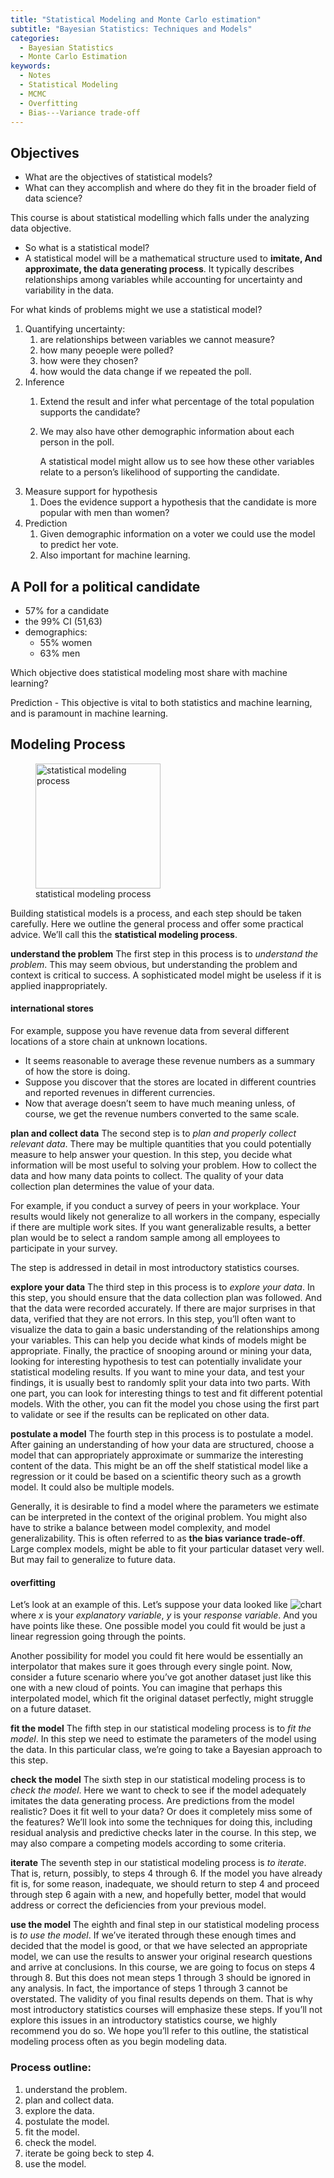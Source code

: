 ```yaml
---
title: "Statistical Modeling and Monte Carlo estimation"
subtitle: "Bayesian Statistics: Techniques and Models"
categories:
  - Bayesian Statistics
  - Monte Carlo Estimation
keywords:
  - Notes
  - Statistical Modeling
  - MCMC
  - Overfitting
  - Bias---Variance trade-off
---
```



## Objectives

-   What are the objectives of statistical models?
-   What can they accomplish and where do they fit in the broader field of data science?

This course is about statistical modelling which falls under the analyzing data objective.

-   So what is a statistical model?
-   A statistical model will be a mathematical structure used to **imitate, And approximate, the data generating process**. It typically describes relationships among variables while accounting for uncertainty and variability in the data.

For what kinds of problems might we use a statistical model?

1.  Quantifying uncertainty:
    1.  are relationships between variables we cannot measure?
    2.  how many peoeple were polled?
    3.  how were they chosen?
    4.  how would the data change if we repeated the poll.
2.  Inference
    1.  Extend the result and infer what percentage of the total population supports the candidate?

    2.  We may also have other demographic information about each person in the poll.

        A statistical model might allow us to see how these other variables relate to a person's likelihood of supporting the candidate.
3.  Measure support for hypothesis
    1.  Does the evidence support a hypothesis that the candidate is more popular with men than women?
4.  Prediction
    1.  Given demographic information on a voter we could use the model to predict her vote.
    2.  Also important for machine learning.

::: {exm-poll}
## A Poll for a political candidate

-   57% for a candidate
-   the 99% CI (51,63)
-   demographics:
    -   55% women
    -   63% men
:::

::: {exr-c2l01-question1}
Which objective does statistical modeling most share with machine learning?
:::

::: {.solution}
Prediction - This objective is vital to both statistics and machine learning, and is paramount in machine learning.
:::

## Modeling Process

![statistical modeling process](images/c2l01-ss-01-statistical-modeling-process.png){.column-margin width="200px"}


Building statistical models is a process, and each step should be taken carefully. Here we outline the general process and offer some practical advice. We'll call this the **statistical modeling process**.

[**understand the problem**]{.column-margin} The first step in this process is to *understand the problem*. This may seem obvious, but understanding the problem and context is critical to success. A sophisticated model might be useless if it is applied inappropriately.

::: {#exm-international-stores}
#### international stores

For example, suppose you have revenue data from several different locations of a store chain at unknown locations.

-   It seems reasonable to average these revenue numbers as a summary of how the store is doing.
-   Suppose you discover that the stores are located in different countries and reported revenues in different currencies.
-   Now that average doesn't seem to have much meaning unless, of course, we get the revenue numbers converted to the same scale.
:::

[**plan and collect data**]{.column-margin} The second step is to *plan and properly collect relevant data*. There may be multiple quantities that you could potentially measure to help answer your question. In this step, you decide what information will be most useful to solving your problem. How to collect the data and how many data points to collect. The quality of your data collection plan determines the value of your data.

::: {#exp-peers-survey}
For example, if you conduct a survey of peers in your workplace. Your results would likely not generalize to all workers in the company, especially if there are multiple work sites. If you want generalizable results, a better plan would be to select a random sample among all employees to participate in your survey.
:::

The step is addressed in detail in most introductory statistics courses.

[**explore your data**]{.column-margin} The third step in this process is to *explore your data*. In this step, you should ensure that the data collection plan was followed. And that the data were recorded accurately. If there are major surprises in that data, verified that they are not errors. In this step, you'll often want to visualize the data to gain a basic understanding of the relationships among your variables. This can help you decide what kinds of models might be appropriate. Finally, the practice of snooping around or mining your data, looking for interesting hypothesis to test can potentially invalidate your statistical modeling results. If you want to mine your data, and test your findings, it is usually best to randomly split your data into two parts. With one part, you can look for interesting things to test and fit different potential models. With the other, you can fit the model you chose using the first part to validate or see if the results can be replicated on other data.

[**postulate a model**]{.column-margin} The fourth step in this process is to postulate a model. After gaining an understanding of how your data are structured, choose a model that can appropriately approximate or summarize the interesting content of the data. This might be an off the shelf statistical model like a regression or it could be based on a scientific theory such as a growth model. It could also be multiple models.

Generally, it is desirable to find a model where the parameters we estimate can be interpreted in the context of the original problem. You might also have to strike a balance between model complexity, and model generalizability. This is often referred to as **the bias variance trade-off**. Large complex models, might be able to fit your particular dataset very well. But may fail to generalize to future data.

::: {#exm-overfitting-model}

#### overfitting

Let's look at an example of this. Let's suppose your data looked like ![chart](images/c2l01-ss-02-graph.png){.column-margin} where $x$ is your *explanatory variable*, $y$ is your *response variable*. And you have points like these. One possible model you could fit would be just a linear regression going through the points.

Another possibility for model you could fit here would be essentially an interpolator that makes sure it goes through every single point. Now, consider a future scenario where you've got another dataset just like this one with a new cloud of points. You can imagine that perhaps this interpolated model, which fit the original dataset perfectly, might struggle on a future dataset.
:::

[**fit the model**]{.column-margin} The fifth step in our statistical modeling process is to *fit the model*. In this step we need to estimate the parameters of the model using the data. In this particular class, we're going to take a Bayesian approach to this step.

[**check the model**]{.column-margin} The sixth step in our statistical modeling process is to *check the model*. Here we want to check to see if the model adequately imitates the data generating process. Are predictions from the model realistic? Does it fit well to your data? Or does it completely miss some of the features? We'll look into some the techniques for doing this, including residual analysis and predictive checks later in the course. In this step, we may also compare a competing models according to some criteria.

[**iterate**]{.column-margin} The seventh step in our statistical modeling process is *to iterate*. That is, return, possibly, to steps 4 through 6. If the model you have already fit is, for some reason, inadequate, we should return to step 4 and proceed through step 6 again with a new, and hopefully better, model that would address or correct the deficiencies from your previous model.

[**use the model**]{.column-margin} The eighth and final step in our statistical modeling process is *to use the model*. If we've iterated through these enough times and decided that the model is good, or that we have selected an appropriate model, we can use the results to answer your original research questions and arrive at conclusions. In this course, we are going to focus on steps 4 through 8. But this does not mean steps 1 through 3 should be ignored in any analysis. In fact, the importance of steps 1 through 3 cannot be overstated. The validity of you final results depends on them. That is why most introductory statistics courses will emphasize these steps. If you'll not explore this issues in an introductory statistics course, we highly recommend you do so. We hope you'll refer to this outline, the statistical modeling process often as you begin modeling data.

### Process outline:

1.  understand the problem.
2.  plan and collect data.
3.  explore the data.
4.  postulate the model.
5.  fit the model.
6.  check the model.
7.  iterate be going beck to step 4.
8.  use the model.

